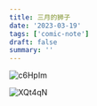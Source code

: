 ```yaml
---
title: 三月的狮子
date: '2023-03-19'
tags: ['comic-note']
draft: false
summary: ''
---
```


![c6HpIm](https://cdn.jsdelivr.net/gh/klaaay/pbed@main/uPic/c6HpIm.jpg)

![XQt4qN](https://cdn.jsdelivr.net/gh/klaaay/pbed@main/uPic/XQt4qN.jpg)
